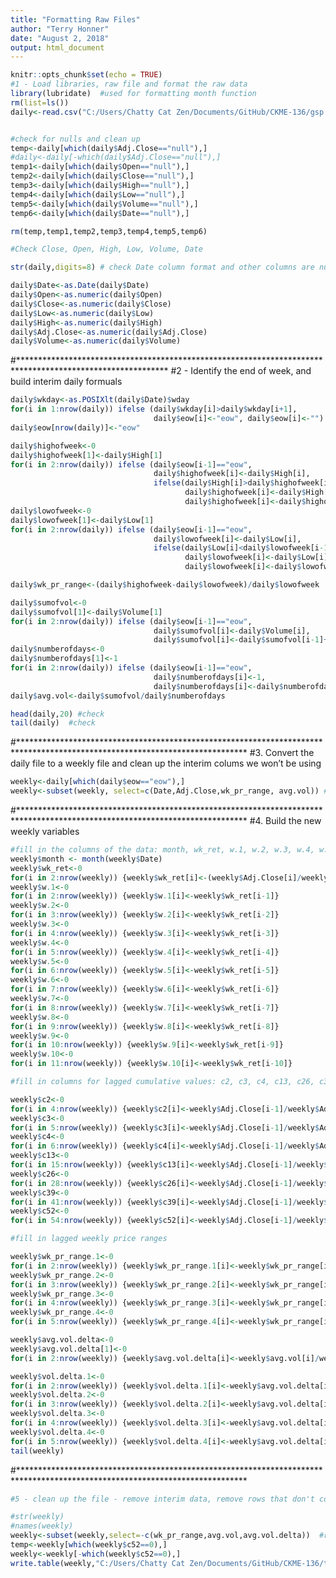 ---
title: "Formatting Raw Files"
author: "Terry Honner"
date: "August 2, 2018"
output: html_document
---

```{r setup, include=FALSE}
knitr::opts_chunk$set(echo = TRUE)
#1 - Load libraries, raw file and format the raw data 
library(lubridate)  #used for formatting month function
rm(list=ls()) 
daily<-read.csv("C:/Users/Chatty Cat Zen/Documents/GitHub/CKME-136/gsp.csv",header=TRUE, stringsAsFactors = F)


#check for nulls and clean up
temp<-daily[which(daily$Adj.Close=="null"),]
#daily<-daily[-which(daily$Adj.Close=="null"),]
temp1<-daily[which(daily$Open=="null"),]
temp2<-daily[which(daily$Close=="null"),]
temp3<-daily[which(daily$High=="null"),]
temp4<-daily[which(daily$Low=="null"),]
temp5<-daily[which(daily$Volume=="null"),]
temp6<-daily[which(daily$Date=="null"),]

rm(temp,temp1,temp2,temp3,temp4,temp5,temp6)

#Check Close, Open, High, Low, Volume, Date

str(daily,digits=8) # check Date column format and other columns are numeric

daily$Date<-as.Date(daily$Date) 
daily$Open<-as.numeric(daily$Open)
daily$Close<-as.numeric(daily$Close)
daily$Low<-as.numeric(daily$Low)
daily$High<-as.numeric(daily$High)
daily$Adj.Close<-as.numeric(daily$Adj.Close)
daily$Volume<-as.numeric(daily$Volume)
```
#**********************************************************************************************************
#2 - Identify the end of week, and build interim daily formuals
```{r}

daily$wkday<-as.POSIXlt(daily$Date)$wday
for(i in 1:nrow(daily)) ifelse (daily$wkday[i]>daily$wkday[i+1],
                                daily$eow[i]<-"eow", daily$eow[i]<-"")
daily$eow[nrow(daily)]<-"eow"  

daily$highofweek<-0
daily$highofweek[1]<-daily$High[1]
for(i in 2:nrow(daily)) ifelse (daily$eow[i-1]=="eow",
                                daily$highofweek[i]<-daily$High[i],
                                ifelse(daily$High[i]>daily$highofweek[i-1],
                                       daily$highofweek[i]<-daily$High[i],
                                       daily$highofweek[i]<-daily$highofweek[i-1]))
daily$lowofweek<-0
daily$lowofweek[1]<-daily$Low[1]
for(i in 2:nrow(daily)) ifelse (daily$eow[i-1]=="eow",
                                daily$lowofweek[i]<-daily$Low[i],
                                ifelse(daily$Low[i]<daily$lowofweek[i-1],
                                       daily$lowofweek[i]<-daily$Low[i],
                                       daily$lowofweek[i]<-daily$lowofweek[i-1]))

daily$wk_pr_range<-(daily$highofweek-daily$lowofweek)/daily$lowofweek

daily$sumofvol<-0
daily$sumofvol[1]<-daily$Volume[1]
for(i in 2:nrow(daily)) ifelse (daily$eow[i-1]=="eow",
                                daily$sumofvol[i]<-daily$Volume[i],
                                daily$sumofvol[i]<-daily$sumofvol[i-1]+daily$Volume[i])
daily$numberofdays<-0
daily$numberofdays[1]<-1
for(i in 2:nrow(daily)) ifelse (daily$eow[i-1]=="eow",
                                daily$numberofdays[i]<-1,
                                daily$numberofdays[i]<-daily$numberofdays[i-1]+1)
daily$avg.vol<-daily$sumofvol/daily$numberofdays

head(daily,20) #check
tail(daily)  #check

```
#****************************************************************************************************************************
#3. Convert the daily file to a weekly file and clean up the interim colums we won't be using
```{r}
weekly<-daily[which(daily$eow=="eow"),]
weekly<-subset(weekly, select=c(Date,Adj.Close,wk_pr_range, avg.vol)) #keep only Date, Adj.Close, wk.pr.range, avgvolume

```
#****************************************************************************************************************************
#4. Build the new weekly variables
```{r}
#fill in the columns of the data: month, wk_ret, w.1, w.2, w.3, w.4, w.5, w.6, w.7, w.8, w.9, w.10
weekly$month <- month(weekly$Date)
weekly$wk_ret<-0
for(i in 2:nrow(weekly)) {weekly$wk_ret[i]<-(weekly$Adj.Close[i]/weekly$Adj.Close[i-1]-1)}
weekly$w.1<-0
for(i in 2:nrow(weekly)) {weekly$w.1[i]<-weekly$wk_ret[i-1]}
weekly$w.2<-0
for(i in 3:nrow(weekly)) {weekly$w.2[i]<-weekly$wk_ret[i-2]}
weekly$w.3<-0
for(i in 4:nrow(weekly)) {weekly$w.3[i]<-weekly$wk_ret[i-3]}
weekly$w.4<-0
for(i in 5:nrow(weekly)) {weekly$w.4[i]<-weekly$wk_ret[i-4]}
weekly$w.5<-0
for(i in 6:nrow(weekly)) {weekly$w.5[i]<-weekly$wk_ret[i-5]}
weekly$w.6<-0
for(i in 7:nrow(weekly)) {weekly$w.6[i]<-weekly$wk_ret[i-6]}
weekly$w.7<-0
for(i in 8:nrow(weekly)) {weekly$w.7[i]<-weekly$wk_ret[i-7]}
weekly$w.8<-0
for(i in 9:nrow(weekly)) {weekly$w.8[i]<-weekly$wk_ret[i-8]}
weekly$w.9<-0
for(i in 10:nrow(weekly)) {weekly$w.9[i]<-weekly$wk_ret[i-9]}
weekly$w.10<-0
for(i in 11:nrow(weekly)) {weekly$w.10[i]<-weekly$wk_ret[i-10]}

#fill in columns for lagged cumulative values: c2, c3, c4, c13, c26, c39, c52

weekly$c2<-0
for(i in 4:nrow(weekly)) {weekly$c2[i]<-weekly$Adj.Close[i-1]/weekly$Adj.Close[i-3]-1} 
weekly$c3<-0
for(i in 5:nrow(weekly)) {weekly$c3[i]<-weekly$Adj.Close[i-1]/weekly$Adj.Close[i-4]-1} 
weekly$c4<-0
for(i in 6:nrow(weekly)) {weekly$c4[i]<-weekly$Adj.Close[i-1]/weekly$Adj.Close[i-5]-1} 
weekly$c13<-0
for(i in 15:nrow(weekly)) {weekly$c13[i]<-weekly$Adj.Close[i-1]/weekly$Adj.Close[i-14]-1} 
weekly$c26<-0
for(i in 28:nrow(weekly)) {weekly$c26[i]<-weekly$Adj.Close[i-1]/weekly$Adj.Close[i-27]-1} 
weekly$c39<-0
for(i in 41:nrow(weekly)) {weekly$c39[i]<-weekly$Adj.Close[i-1]/weekly$Adj.Close[i-40]-1} 
weekly$c52<-0
for(i in 54:nrow(weekly)) {weekly$c52[i]<-weekly$Adj.Close[i-1]/weekly$Adj.Close[i-53]-1} 

#fill in lagged weekly price ranges

weekly$wk_pr_range.1<-0
for(i in 2:nrow(weekly)) {weekly$wk_pr_range.1[i]<-weekly$wk_pr_range[i-1]}
weekly$wk_pr_range.2<-0
for(i in 3:nrow(weekly)) {weekly$wk_pr_range.2[i]<-weekly$wk_pr_range[i-2]}
weekly$wk_pr_range.3<-0
for(i in 4:nrow(weekly)) {weekly$wk_pr_range.3[i]<-weekly$wk_pr_range[i-3]}
weekly$wk_pr_range.4<-0
for(i in 5:nrow(weekly)) {weekly$wk_pr_range.4[i]<-weekly$wk_pr_range[i-4]}

weekly$avg.vol.delta<-0
weekly$avg.vol.delta[1]<-0
for(i in 2:nrow(weekly)) {weekly$avg.vol.delta[i]<-weekly$avg.vol[i]/weekly$avg.vol[i-1]-1}

weekly$vol.delta.1<-0
for(i in 2:nrow(weekly)) {weekly$vol.delta.1[i]<-weekly$avg.vol.delta[i-1]}
weekly$vol.delta.2<-0
for(i in 3:nrow(weekly)) {weekly$vol.delta.2[i]<-weekly$avg.vol.delta[i-2]}
weekly$vol.delta.3<-0
for(i in 4:nrow(weekly)) {weekly$vol.delta.3[i]<-weekly$avg.vol.delta[i-3]}
weekly$vol.delta.4<-0
for(i in 5:nrow(weekly)) {weekly$vol.delta.4[i]<-weekly$avg.vol.delta[i-4]}
tail(weekly)
```
#****************************************************************************************************************************
```{r}
#5 - clean up the file - remove interim data, remove rows that don't contain data; export results to csv

#str(weekly)
#names(weekly)
weekly<-subset(weekly,select=-c(wk_pr_range,avg.vol,avg.vol.delta))  #remove interim columns 
temp<-weekly[which(weekly$c52==0),]
weekly<-weekly[-which(weekly$c52==0),]
write.table(weekly,"C:/Users/Chatty Cat Zen/Documents/GitHub/CKME-136/test.csv",sep=",")#,append=T,col.names = F)
```


